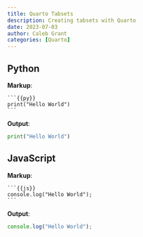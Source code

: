 ```yaml
---
title: Quarto Tabsets
description: Creating tabsets with Quarto
date: 2023-07-03
author: Caleb Grant
categories: [Quarto]
---
```


:::{.panel-tabset}

## Python

**Markup**:

    ```{{py}}
    print("Hello World")
    ```

**Output**:

```py
print("Hello World")
```

## JavaScript

**Markup**:

    ```{{js}}
    console.log("Hello World");
    ```

**Output**:

```js
console.log("Hello World");
```

:::
